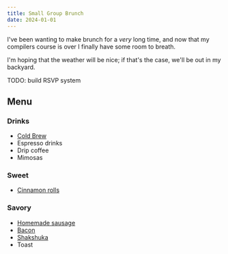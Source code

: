 ```yaml
---
title: Small Group Brunch
date: 2024-01-01
---
```


I've been wanting to make brunch for a _very_ long time, and now that my compilers course is over I finally have some room to breath.

I'm hoping that the weather will be nice; if that's the case, we'll be out in my backyard.

TODO: build RSVP system

## Menu

### Drinks

- [Cold Brew](https://www.seriouseats.com/cold-brew-iced-coffee)
- Espresso drinks
- Drip coffee
- Mimosas

### Sweet

- [Cinnamon rolls](https://www.seriouseats.com/bravetart-homemade-cinnamon-rolls-recipe)

### Savory

- [Homemade sausage](https://www.seriouseats.com/grilling-breakfast-sausage-recipe)
- [Bacon](https://www.seriouseats.com/overnight-sous-vide-bacon-recipe)
- [Shakshuka](https://www.seriouseats.com/shakshuka-north-african-shirred-eggs-tomato-pepper-recipe)
- Toast

